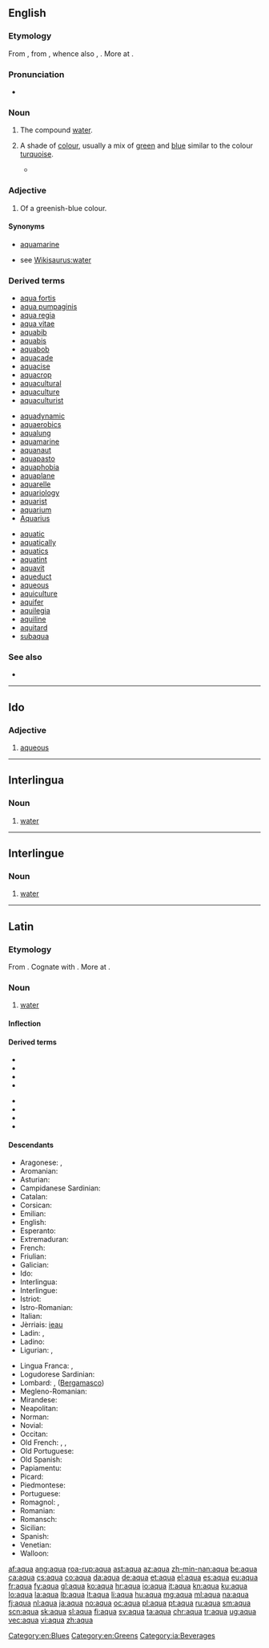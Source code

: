 {{also|aqua-}}
==English==

===Etymology===
From {{etyl|la|en}} {{term|aqua|lang=la}}, from {{etyl|ine-pro|en}} {{term/t|ine-pro|*h₂ekʷeh₂}}, whence also {{etyl|ang|-}} {{term/t|ang|ēa}}, {{term|æ|ǽ|river|lang=ang}}. More at {{l/en|ea}}.

===Pronunciation===
* {{a|UK|US}} {{IPA|/ˈækwə/|/ˈɑkwə/}}

===Noun===
{{en-noun|~|pl2=aquae}}

# {{context|inorganic compound|lang=en}} The compound [[water]].
# A shade of [[colour]], usually a mix of [[green]] and [[blue]] similar to the colour [[turquoise]].
#: {{color panel|aqua|00FFFF}}
#* {{quote-news|year=2009|date=June 27|author=Patricia Cohen|title=Employing Art Along With Ambassadors|work=New York Times|url=http://www.nytimes.com/2009/06/27/arts/design/27embassy.html
|passage=Ms. Rockburne, with help from a team of artists, is working on a gargantuan mural of deep blues, shimmering '''aquas''' and luminous gold leaf that is headed for the American Embassy in Kingston, Jamaica. }}

===Adjective===
{{en-adj}}

# Of a greenish-blue colour.

====Synonyms====
* {{sense|colour}} [[aquamarine]]
* {{sense|water}} see [[Wikisaurus:water]]

===Derived terms===
{{der-top3}}
* [[aqua fortis]]
* [[aqua pumpaginis]]
* [[aqua regia]]
* [[aqua vitae]]
* [[aquabib]]
* [[aquabis]]
* [[aquabob]]
* [[aquacade]]
* [[aquacise]]
* [[aquacrop]]
* [[aquacultural]]
* [[aquaculture]]
* [[aquaculturist]]
{{der-mid3}}
* [[aquadynamic]]
* [[aquaerobics]]
* [[aqualung]]
* [[aquamarine]]
* [[aquanaut]]
* [[aquapasto]]
* [[aquaphobia]]
* [[aquaplane]]
* [[aquarelle]]
* [[aquariology]]
* [[aquarist]]
* [[aquarium]]
* [[Aquarius]]
{{der-mid3}}
* [[aquatic]]
* [[aquatically]]
* [[aquatics]]
* [[aquatint]]
* [[aquavit]]
* [[aqueduct]]
* [[aqueous]]
* [[aquiculture]]
* [[aquifer]]
* [[aquilegia]]
* [[aquiline]]
* [[aquitard]]
* [[subaqua]]
{{der-bottom}}

===See also===
* {{list:blues/en}}

[[Category:en:Blues]]
[[Category:en:Greens]]

----

==Ido==

===Adjective===
{{io-adj}}

# [[aqueous]]

----

==Interlingua==

===Noun===
{{ia-noun|s}}

# [[water]]

[[Category:ia:Beverages]]

----

==Interlingue==

===Noun===
{{head|ie|noun}}

# [[water]]

----

==Latin==

===Etymology===
From {{etyl|ine-pro|la}} {{term/t|ine-pro|*h₂ekʷeh₂}}. Cognate with {{etyl|ang|-}} {{term/t|ang|ēa||flowing water, stream, river}}. More at {{l/en|ea}}.

===Noun===
{{la-noun|aqua|aquae|aquae|f|first}}

# [[water]]

====Inflection====
{{la-decl-1st|aqu}}

====Derived terms====
{{top2}}
* {{l/la|aquaeductus}}
* {{l/la|aqualis}}
* {{l/la|aqua regia}}
* {{l/la|aquarius}}
{{mid2}}
* {{l/la|aquaticus}}
* {{l/la|aqueus}}
* {{l/la|aquor}}
* {{l/la|aquosus|aquōsus}}
{{bottom}}

====Descendants====
{{rel-top|terms descended from "aqua"}}
* Aragonese: {{l|an|augua}}, {{l|an|aigua}}
* Aromanian: {{l|rup|apã}}
* Asturian: {{l|ast|agua}}
* Campidanese Sardinian: {{l|sro|àcua}}
* Catalan: {{l/ca|aigua}}
* Corsican: {{l|co|acqua}}
* Emilian: {{l|egl|âcua}}
* English: {{l/en|aqua}}
* Esperanto: {{l|eo|akvo}}
* Extremaduran: {{l|ext|áugua}}
* French: {{l/fr|eau}}
* Friulian: {{l|fur|aghe}}
* Galician: {{l|gl|auga}}
* Ido: {{l|io|aquo}}
* Interlingua: {{l|ia|aqua}}
* Interlingue: {{l|ie|aqua}}
* Istriot: {{l|ist|aqua}}
* Istro-Romanian: {{l|ruo|åpe}}
* Italian: {{l|it|acqua}}
* Jèrriais: [[ieau]]
* Ladin: {{l|lld|ega}} {{qualifier|Cazét}}, {{l|lld|aga}} {{qualifier|Brach}}
* Ladino: {{l|lad|agua}}
* Ligurian: {{l|lij|aigua}}, {{l|lij|ægoa}}
{{rel-mid}}
* Lingua Franca: {{l|pml|agua}}, {{l|pml|lagua}}
* Logudorese Sardinian: {{l|src|abba}}
* Lombard: {{l|lmo|acqua}}, {{l|lmo|ègua}} ([[Bergamasco]])
* Megleno-Romanian: {{l|ruq|apu}}
* Mirandese: {{l|mwl|auga}}
* Neapolitan: {{l|nap|acqua}}
* Norman: {{l|roa-nor|ieau}}
* Novial: {{l|nov|aque}}
* Occitan: {{l/oc|aiga}}
* Old French: {{l/fro|iaue}}, {{l/fro|yaue}}, {{l/fro|ewe}}
* Old Portuguese: {{l|roa-ptg|agua}}
* Old Spanish: {{l|osp|agua}}
* Papiamentu: {{l|pap|awa}}
* Picard: {{l|pcd|iau}}
* Piedmontese: {{l|pms|eva}}
* Portuguese: {{l/pt|água}}
* Romagnol: {{l|rgn|aqua}}, {{l|rgn|acva}}
* Romanian: {{l|ro|apă}}
* Romansch: {{l|rm|aua}}
* Sicilian: {{l|scn|acqua}}
* Spanish: {{l/es|agua}}
* Venetian: {{l|vec|aqua}}
* Walloon: {{l|wa|aiwe}}
{{rel-bottom}}

[[af:aqua]]
[[ang:aqua]]
[[roa-rup:aqua]]
[[ast:aqua]]
[[az:aqua]]
[[zh-min-nan:aqua]]
[[be:aqua]]
[[ca:aqua]]
[[cs:aqua]]
[[co:aqua]]
[[da:aqua]]
[[de:aqua]]
[[et:aqua]]
[[el:aqua]]
[[es:aqua]]
[[eu:aqua]]
[[fr:aqua]]
[[fy:aqua]]
[[gl:aqua]]
[[ko:aqua]]
[[hr:aqua]]
[[io:aqua]]
[[it:aqua]]
[[kn:aqua]]
[[ku:aqua]]
[[lo:aqua]]
[[la:aqua]]
[[lb:aqua]]
[[lt:aqua]]
[[li:aqua]]
[[hu:aqua]]
[[mg:aqua]]
[[ml:aqua]]
[[na:aqua]]
[[fj:aqua]]
[[nl:aqua]]
[[ja:aqua]]
[[no:aqua]]
[[oc:aqua]]
[[pl:aqua]]
[[pt:aqua]]
[[ru:aqua]]
[[sm:aqua]]
[[scn:aqua]]
[[sk:aqua]]
[[sl:aqua]]
[[fi:aqua]]
[[sv:aqua]]
[[ta:aqua]]
[[chr:aqua]]
[[tr:aqua]]
[[ug:aqua]]
[[vec:aqua]]
[[vi:aqua]]
[[zh:aqua]]